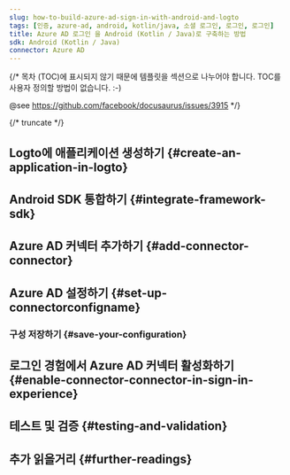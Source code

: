 ```yaml
---
slug: how-to-build-azure-ad-sign-in-with-android-and-logto
tags: [인증, azure-ad, android, kotlin/java, 소셜 로그인, 로그인, 로그인]
title: Azure AD 로그인 을 Android (Kotlin / Java)로 구축하는 방법
sdk: Android (Kotlin / Java)
connector: Azure AD
---
```


{/*
  목차 (TOC)에 표시되지 않기 때문에 템플릿을 섹션으로 나누어야 합니다.
  TOC를 사용자 정의할 방법이 없습니다. :-)

  @see https://github.com/facebook/docusaurus/issues/3915
*/}




{/* truncate */}

<Intro connector={connector} sdk="Android (Kotlin / Java)" link="https://developer.android.com" />

## Logto에 애플리케이션 생성하기 \{#create-an-application-in-logto}

<CreateApplication type="Native app" framework="Android" />

## Android SDK 통합하기 \{#integrate-framework-sdk}

<IntegrateSdk />

## Azure AD 커넥터 추가하기 \{#add-connector-connector}

<AddSocialConnector connector={connector} framework="Android" />

## Azure AD 설정하기 \{#set-up-connectorconfigname}

<ConnectorGuide />

### 구성 저장하기 \{#save-your-configuration}

<SaveYourConfiguration connector={connector} />

## 로그인 경험에서 Azure AD 커넥터 활성화하기 \{#enable-connector-connector-in-sign-in-experience}

<EnableSocialConnector connector={connector} />

## 테스트 및 검증 \{#testing-and-validation}

<TestingAndValidation connector={connector} sdk="Android (Kotlin / Java)" />

## 추가 읽을거리 \{#further-readings}

<FurtherReadings />